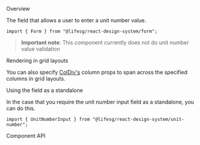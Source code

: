 
<Meta of={FormUnitNumberInputStories} />

<Title>Form.UnitNumberInput</Title>

<Secondary>Overview</Secondary>

The field that allows a user to enter a unit number value.

```tsx
import { Form } from "@lifesg/react-design-system/form";
```

> **Important note**: This component currently does not do unit number value validation

<Canvas of={FormUnitNumberInputStories.Default} />

<Heading3>Rendering in grid layouts</Heading3>

You can also specify [ColDiv's](/docs/getting-started-layout-column-divs--docs)
column props to span across the specified columns in grid layouts.

<Canvas of={FormUnitNumberInputStories.RenderingInGridLayout} />

<Heading3>Using the field as a standalone</Heading3>

In the case that you require the unit number input field as a standalone, you can do this.

```tsx
import { UnitNumberInput } from "@lifesg/react-design-system/unit-number";
```

<Canvas of={FormUnitNumberInputStories.StandaloneUsage} />

<Secondary>Component API</Secondary>

<PropsTable />
